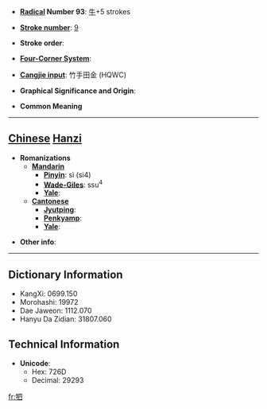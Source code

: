 * '''[[Wiktionary:Chinese radical index| Radical]] Number 93''': [[Wiktionary:Chinese radical index 牛|牛]]+5 strokes

* '''[[Wiktionary:Chinese total strokes index|Stroke number]]''': [[Wiktionary:Chinese total strokes index 9|9]]

* '''Stroke order''': 

* '''[[Wiktionary:Chinese four corner index|Four-Corner System]]''': 

* '''[[Wiktionary:Chinese Cangjie index|Cangjie input]]''': 竹手田金 (HQWC)

* '''Graphical Significance and Origin''': 

* '''Common Meaning'''

----

== [[Chinese]] [[Hanzi]] ==

* '''Romanizations'''
** '''[[Mandarin]]'''
*** '''[[Pinyin]]''': sì (si4)
*** '''[[Wade-Giles]]''': ssu<sup>4</sup>
*** '''[[Yale]]''': 
** '''[[Cantonese]]'''
*** '''[[Jyutping]]''':
*** '''[[Penkyamp]]''': 
*** '''[[Yale]]''': 

* '''Other info''': 

----

== Dictionary Information ==

* KangXi: 0699.150
* Morohashi: 19972
* Dae Jaweon: 1112.070
* Hanyu Da Zidian: 31807.060

== Technical Information ==

* '''Unicode''':
** Hex: 726D
** Decimal: 29293

[[fr:牭]]